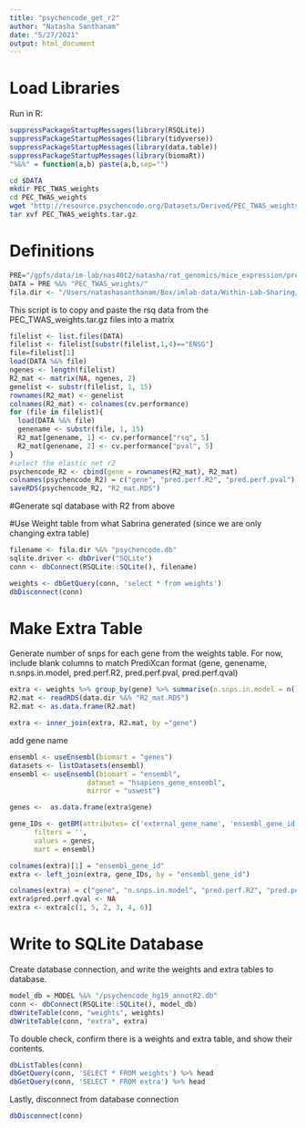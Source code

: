```yaml
---
title: "psychencode_get_r2"
author: "Natasha Santhanam"
date: "5/27/2021"
output: html_document
---
```


# Load Libraries
Run in R:
```r
suppressPackageStartupMessages(library(RSQLite))
suppressPackageStartupMessages(library(tidyverse))
suppressPackageStartupMessages(library(data.table))
suppressPackageStartupMessages(library(biomaRt))
"%&%" = function(a,b) paste(a,b,sep="")
```

```bash
cd $DATA
mkdir PEC_TWAS_weights
cd PEC_TWAS_weights
wget "http://resource.psychencode.org/Datasets/Derived/PEC_TWAS_weights.tar.gz"
tar xvf PEC_TWAS_weights.tar.gz
```


# Definitions
```r
PRE="/gpfs/data/im-lab/nas40t2/natasha/rat_genomics/mice_expression/prediction_pipeline/psychENCODE_r2/"
DATA = PRE %&% "PEC_TWAS_weights/"
fila.dir <- "/Users/natashasanthanam/Box/imlab-data/Within-Lab-Sharing/Sabrina-Data/psychencode/"
```

This script is to copy and paste the rsq data from the PEC_TWAS_weights.tar.gz files into a matrix
```r
filelist <- list.files(DATA)
filelist <- filelist[substr(filelist,1,4)=="ENSG"]
file=filelist[1]
load(DATA %&% file)
ngenes <- length(filelist)
R2_mat <- matrix(NA, ngenes, 2)
genelist <- substr(filelist, 1, 15)
rownames(R2_mat) <- genelist
colnames(R2_mat) <- colnames(cv.performance)
for (file in filelist){
  load(DATA %&% file)
  genename <- substr(file, 1, 15)
  R2_mat[genename, 1] <- cv.performance["rsq", 5]
  R2_mat[genename, 2] <- cv.performance["pval", 5]
}
#select the elastic net r2
psychencode_R2 <- cbind(gene = rownames(R2_mat), R2_mat)
colnames(psychencode_R2) = c("gene", "pred.perf.R2", "pred.perf.pval")
saveRDS(psychencode_R2, "R2_mat.RDS")
```

#Generate sql database with R2 from above

#Use Weight table from what Sabrina generated (since we are only changing extra table)
```r
filename <- fila.dir %&% "psychencode.db"
sqlite.driver <- dbDriver("SQLite")
conn <- dbConnect(RSQLite::SQLite(), filename)

weights <- dbGetQuery(conn, 'select * from weights')
dbDisconnect(conn)
```



# Make Extra Table 
Generate number of snps for each gene from the weights table. For now, include blank columns to match PrediXcan format (gene, genename, n.snps.in.model, pred.perf.R2, pred.perf.pval, pred.perf.qval)

```r
extra <- weights %>% group_by(gene) %>% summarise(n.snps.in.model = n())
R2.mat <- readRDS(data.dir %&% "R2_mat.RDS")
R2.mat <- as.data.frame(R2.mat)

extra <- inner_join(extra, R2.mat, by ="gene")
```

add gene name
```r
ensembl <- useEnsembl(biomart = "genes")
datasets <- listDatasets(ensembl)
ensembl <- useEnsembl(biomart = "ensembl", 
                   dataset = "hsapiens_gene_ensembl", 
                   mirror = "uswest")

genes <-  as.data.frame(extra$gene)

gene_IDs <- getBM(attributes= c('external_gene_name', 'ensembl_gene_id'), 
      filters = '', 
      values = genes, 
      mart = ensembl)

colnames(extra)[1] = "ensembl_gene_id"
extra <- left_join(extra, gene_IDs, by = "ensembl_gene_id")

colnames(extra) = c("gene", "n.snps.in.model", "pred.perf.R2", "pred.perf.pval", "genename")
extra$pred.perf.qval <- NA
extra <- extra[c(1, 5, 2, 3, 4, 6)]
```


# Write to SQLite Database
Create database connection, and write the weights and extra tables to database.
```r
model_db = MODEL %&% "/psychencode_hg19_annotR2.db"
conn <- dbConnect(RSQLite::SQLite(), model_db)
dbWriteTable(conn, "weights", weights)
dbWriteTable(conn, "extra", extra)
```

To double check, confirm there is a weights and extra table, and show their contents.
```r
dbListTables(conn)
dbGetQuery(conn, 'SELECT * FROM weights') %>% head
dbGetQuery(conn, 'SELECT * FROM extra') %>% head
```

Lastly, disconnect from database connection
```r
dbDisconnect(conn)
```
